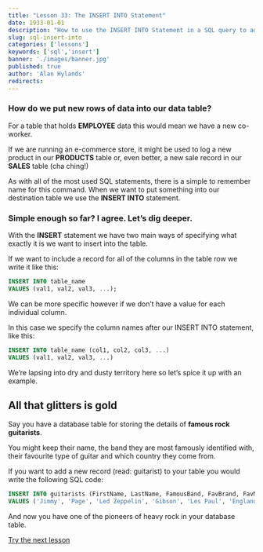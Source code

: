 ```yaml
---
title: "Lesson 33: The INSERT INTO Statement"
date: 1933-01-01
description: "How to use the INSERT INTO Statement in a SQL query to add new data rows to a table."
slug: sql-insert-into
categories: ['lessons']
keywords: ['sql','insert']
banner: './images/banner.jpg'
published: true
author: 'Alan Hylands'
redirects:
---
```

### How do we put new rows of data into our data table?

For a table that holds **EMPLOYEE** data this would mean we have a new co-worker.

If we are running an e-commerce store, it might be used to log a new product in our **PRODUCTS** table or, even better, a new sale record in our **SALES** table (cha ching!)

As with all of the most used SQL statements, there is a simple to remember name for this command. When we want to put something into our destination table we use the **INSERT INTO** statement.

### Simple enough so far? I agree. Let&#8217;s dig deeper.

With the **INSERT** statement we have two main ways of specifying what exactly it is we want to insert into the table.

If we want to include a record for all of the columns in the table row we write it like this:

```sql
INSERT INTO table_name
VALUES (val1, val2, val3, ...);
```

We can be more specific however if we don&#8217;t have a value for each individual column.

In this case we specify the column names after our INSERT INTO statement, like this:

```sql
INSERT INTO table_name (col1, col2, col3, ...)
VALUES (val1, val2, val3, ...)
```

We&#8217;re lapsing into dry and dusty territory here so let&#8217;s spice it up with an example.

## All that glitters is gold

Say you have a database table for storing the details of **famous rock guitarists**.

You might keep their name, the band they are most famously identified with, their favourite type of guitar and which country they come from.

If you want to add a new record (read: guitarist) to your table you would write the following SQL code:

```sql
INSERT INTO guitarists (FirstName, LastName, FamousBand, FavBrand, FavModel, Country)
VALUES ('Jimmy', 'Page', 'Led Zeppelin', 'Gibson', 'Les Paul', 'England');
```

And now you have one of the pioneers of heavy rock in your database table.

[Try the next lesson](/sql-update)